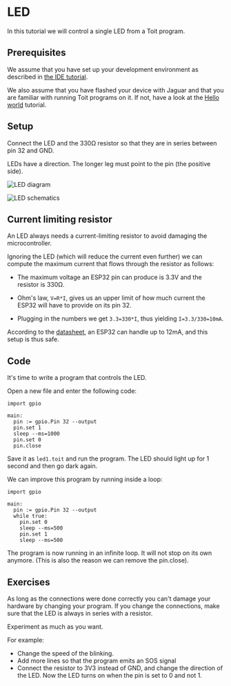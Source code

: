 
# LED
In this tutorial we will control a single LED from a Toit program.

## Prerequisites
We assume that you have set up your development environment as described
in [the IDE tutorial](../../setup/ide).

We also assume that you have flashed your device with Jaguar and that
you are familiar with running Toit programs on it.
If not, have a look at the [Hello world](../../setup/firstprogram) tutorial.

## Setup

Connect the LED and the 330Ω resistor so that they are in series
between pin 32 and GND.

<Note>
LEDs have a direction. The longer leg must point to the pin (the positive side).
</Note>

<img
  src={LedDiagram}
  alt="LED diagram"
/>

<img
  src={LedSchematics}
  alt="LED schematics"
/>

## Current limiting resistor
An LED always needs a current-limiting resistor to avoid damaging the
microcontroller.

Ignoring the LED (which will reduce the current even further) we
can compute the maximum current that flows through
the resistor as follows:

- The maximum voltage an ESP32 pin can produce
  is 3.3V and the resistor is 330Ω.

- Ohm's law, `V=R*I`, gives us an upper limit of how
  much current the ESP32 will have to provide on its pin 32.

- Plugging in the numbers we get `3.3=330*I`, thus yielding
  `I=3.3/330=10mA`.

According to the [datasheet](https://www.espressif.com/sites/default/files/documentation/esp32_datasheet_en.pdf),
an ESP32 can handle up to 12mA, and this setup is thus safe.

## Code
It's time to write a program that controls the LED.

Open a new file and enter the following code:

```toit
import gpio

main:
  pin := gpio.Pin 32 --output
  pin.set 1
  sleep --ms=1000
  pin.set 0
  pin.close
```

Save it as `led1.toit` and run the program.
The LED should light up for 1 second and then go dark again.

We can improve this program by running inside a loop:

```toit
import gpio

main:
  pin := gpio.Pin 32 --output
  while true:
    pin.set 0
    sleep --ms=500
    pin.set 1
    sleep --ms=500
```

The program is now running in an infinite loop. It will not stop on
its own anymore. (This is also the reason we can remove the pin.close).

## Exercises
As long as the connections were done correctly you can't damage your
hardware by changing your program. If you change the connections, make
sure that the LED is always in series with a resistor.

Experiment as much as you want.

For example:
* Change the speed of the blinking.
* Add more lines so that the program emits an SOS signal
* Connect the resistor to 3V3 instead of GND, and change the direction of
  the LED. Now the LED turns on when the pin is set to 0 and not 1.
